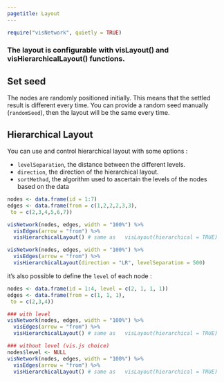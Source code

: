 ```yaml
---
pagetitle: Layout
---
```


```r
require("visNetwork", quietly = TRUE)
```

### The layout is configurable with  **visLayout()** and **visHierarchicalLayout()** functions. 

## Set seed

The nodes are randomly positioned initially. This means that the settled result is different every time. You can provide a random seed manually (````randomSeed````), then the layout will be the same every time.

## Hierarchical Layout

You can use and control hierarchical layout with some options : 

* ````levelSeparation````, the distance between the different levels.
* ````direction````, the direction of the hierarchical layout. 
* ````sortMethod````, the algorithm used to ascertain the levels of the nodes based on the data

```r
nodes <- data.frame(id = 1:7)
edges <- data.frame(from = c(1,2,2,2,3,3),
 to = c(2,3,4,5,6,7))
```

```r
visNetwork(nodes, edges, width = "100%") %>% 
  visEdges(arrow = "from") %>% 
  visHierarchicalLayout() # same as   visLayout(hierarchical = TRUE) 
```

```r
visNetwork(nodes, edges, width = "100%") %>% 
  visEdges(arrow = "from") %>% 
  visHierarchicalLayout(direction = "LR", levelSeparation = 500)
```

it's also possible to define the ````level```` of each node :

```r
nodes <- data.frame(id = 1:4, level = c(2, 1, 1, 1))
edges <- data.frame(from = c(1, 1, 1),
 to = c(2,3,4))
```

```r
### with level
visNetwork(nodes, edges, width = "100%") %>% 
  visEdges(arrow = "from") %>% 
  visHierarchicalLayout() # same as   visLayout(hierarchical = TRUE) 
```

```r
### without level (vis.js choice)
nodes$level <- NULL
visNetwork(nodes, edges, width = "100%") %>% 
  visEdges(arrow = "from") %>% 
  visHierarchicalLayout() # same as   visLayout(hierarchical = TRUE) 
```